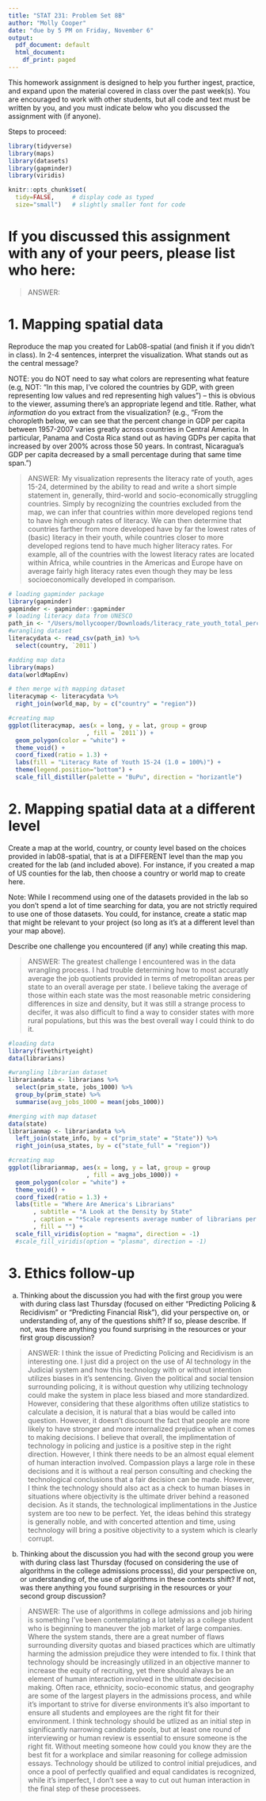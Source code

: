 ```yaml
---
title: "STAT 231: Problem Set 8B"
author: "Molly Cooper"
date: "due by 5 PM on Friday, November 6"
output:
  pdf_document: default
  html_document:
    df_print: paged
---
```


This homework assignment is designed to help you further ingest, practice, and expand upon the material covered in class over the past week(s).  You are encouraged to work with other students, but all code and text must be written by you, and you must indicate below who you discussed the assignment with (if anyone).  

Steps to proceed:

\begin{enumerate}
\item In RStudio, go to File > Open Project, navigate to the folder with the course-content repo, select the course-content project (course-content.Rproj), and click "Open" 
\item Pull the course-content repo (e.g. using the blue-ish down arrow in the Git tab in upper right window)
\item Copy ps8B.Rmd from the course repo to your repo (see page 6 of the GitHub Classroom Guide for Stat231 if needed)
\item Close the course-content repo project in RStudio
\item Open YOUR repo project in RStudio
\item In the ps8B.Rmd file in YOUR repo, replace "YOUR NAME HERE" with your name
\item Add in your responses, committing and pushing to YOUR repo in appropriate places along the way
\item Run "Knit PDF" 
\item Upload the pdf to Gradescope.  Don't forget to select which of your pages are associated with each problem.  \textit{You will not get credit for work on unassigned pages (e.g., if you only selected the first page but your solution spans two pages, you would lose points for any part on the second page that the grader can't see).} 
\end{enumerate}

```r
library(tidyverse)
library(maps)
library(datasets)
library(gapminder)
library(viridis)

knitr::opts_chunk$set(
  tidy=FALSE,     # display code as typed
  size="small")   # slightly smaller font for code
```


\newpage 
# If you discussed this assignment with any of your peers, please list who here:

> ANSWER:

\newpage
# 1. Mapping spatial data 

Reproduce the map you created for Lab08-spatial (and finish it if you didn't in class). In 2-4 sentences, interpret the visualization.  What stands out as the central message?  

NOTE: you do NOT need to say what colors are representing what feature (e.g, NOT:  "In this map, I've colored the countries by GDP, with green representing low values and red representing high values") -- this is obvious to the viewer, assuming there's an appropriate legend and title.  Rather, what *information* do you extract from the visualization? (e.g., "From the choropleth below, we can see that the percent change in GDP per capita  between 1957-2007 varies greatly across countries in Central America.  In particular, Panama and Costa Rica stand out as having GDPs per capita that increased by over 200% across those 50 years.  In contrast, Nicaragua's GDP per capita decreased by a small percentage during that same time span.")

> ANSWER:  My visualization represents the literacy rate of youth, ages 15-24, determined by the ability to read and write a short simple statement in, generally, third-world and socio-economically struggling countries. Simply by recognizing the countries excluded from the map, we can infer that countries within more developed regions tend to have high enough rates of literacy. We can then determine that countries farther from more developed have by far the lowest rates of (basic) literacy in their youth, while countries closer to more developed regions tend to have much higher literacy rates. For example, all of the countries with the lowest literacy rates are located within Africa, while countries in the Americas and Europe have on average fairly high literacy rates even though they may be less socioeconomically developed in comparison. 

```r
# loading gapminder package
library(gapminder)
gapminder <- gapminder::gapminder
# loading literacy data from UNESCO
path_in <- "/Users/mollycooper/Downloads/literacy_rate_youth_total_percent_of_people_ages_15_24.csv"
#wrangling dataset
literacydata <- read_csv(path_in) %>%
  select(country, `2011`)

#adding map data
library(maps)
data(worldMapEnv) 

# then merge with mapping dataset
literacymap <- literacydata %>%
  right_join(world_map, by = c("country" = "region"))

#creating map
ggplot(literacymap, aes(x = long, y = lat, group = group
                      , fill = `2011`)) +
  geom_polygon(color = "white") +
  theme_void() +
  coord_fixed(ratio = 1.3) +
  labs(fill = "Literacy Rate of Youth 15-24 (1.0 = 100%)") +
  theme(legend.position="bottom") +
  scale_fill_distiller(palette = "BuPu", direction = "horizantle")
```

\newpage
# 2. Mapping spatial data at a different level

Create a map at the world, country, or county level based on the choices provided in lab08-spatial, that is at a DIFFERENT level than the map you created for the lab (and included above).  For instance, if you created a map of US counties for the lab, then choose a country or world map to create here.

Note: While I recommend using one of the datasets provided in the lab so you don't spend a lot of time searching for data, you are not strictly required to use one of those datasets.  You could, for instance, create a static map that might be relevant to your project (so long as it's at a different level than your map above).  

Describe one challenge you encountered (if any) while creating this map.

> ANSWER: The greatest challenge I encountered was in the data wrangling process. I had trouble determining how to most accuratly average the job quotients provided in terms of metropolitan areas per state to an overall average per state. I believe taking the average of those within each state was the most reasonable metric considering differences in size and density, but it was still a strange process to decifer, it was also difficult to find a way to consider states with more rural populations, but this was the best overall way I could think to do it. 


```r
#loading data
library(fivethirtyeight)
data(librarians)

#wrangling librarian dataset
librariandata <- librarians %>%
  select(prim_state, jobs_1000) %>%
  group_by(prim_state) %>%
  summarise(avg_jobs_1000 = mean(jobs_1000))

#merging with map dataset
data(state)
librarianmap <- librariandata %>%
  left_join(state_info, by = c("prim_state" = "State")) %>%
  right_join(usa_states, by = c("state_full" = "region")) 

#creating map
ggplot(librarianmap, aes(x = long, y = lat, group = group
                      , fill = avg_jobs_1000)) +
  geom_polygon(color = "white") +
  theme_void() +
  coord_fixed(ratio = 1.3) +
  labs(title = "Where Are America's Librarians"
       , subtitle = "A Look at the Density by State"
       , caption = "*Scale represents average number of librarians per 1,000 residents in metropolitan areas."
       , fill = "") +
  scale_fill_viridis(option = "magma", direction = -1) 
  #scale_fill_viridis(option = "plasma", direction = -1)


```



\newpage
# 3. Ethics follow-up

(a) Thinking about the discussion you had with the first group you were with during class last Thursday (focused on either "Predicting Policing & Recidivism" or "Predicting Financial Risk"), did your perspective on, or understanding of, any of the questions shift?  If so, please describe.  If not, was there anything you found surprising in the resources or your first group discussion?

> ANSWER: I think the issue of Predicting Policing and Recidivism is an interesting one. I just did a project on the use of AI technology in the Judicial system and how this technology with or without intention utilizes biases in it's sentencing. Given the political and social tension surrounding policing, it is without question why utilizing technology could make the system in place less biased and more standardized. However, considering that these algorithms often utilize statistics to calculate a decision, it is natural that a bias would be called into question. However, it doesn't discount the fact that people are more likely to have stronger and more internalized prejudice when it comes to making decisions. I believe that overall, the implimentation of technology in policing and justice is a positive step in the right direction. However, I think there needs to be an almost equal element of human interaction involved. Compassion plays a large role in these decisions and it is without a real person consulting and checking the technological conclusions that a fair decision can be made. However, I think the technology should also act as a check to human biases in situations where objectivity is the ultimate driver behind a reasoned decision. As it stands, the technological implimentations in the Justice system are too new to be perfect. Yet, the ideas behind this strategy is generally noble, and with concerted attention and time, using technology will bring a positive objectivity to a system which is clearly corrupt. 

(b) Thinking about the discussion you had with the second group you were with during class last Thursday (focused on considering the use of algorithms in the college admissions processs), did your perspective on, or understanding of, the use of algorithms in these contexts shift?  If not, was there anything you found surprising in the resources or your second group discussion?

> ANSWER: The use of algorithms in college admissions and job hiring is something I've been contemplating a lot lately as a college student who is beginning to maneuver the job market of large companies. Where the system stands, there are a great number of flaws surrounding diversity quotas and biased practices which are ultimatly harming the admission prejudice they were intended to fix. I think that technology should be increasingly utilized in an objective manner to increase the equity of recruiting, yet there should always be an element of human interaction involved in the ultimate decision making. Often race, ethnicity, socio-economic status, and geography are some of the largest players in the admissions process, and while it's important to strive for diverse environments it's also important to ensure all students and employees are the right fit for their environment. I think technology should be utlized as an initial step in significantly narrowing candidate pools, but at least one round of interviewing or human review is essential to ensure someone is the right fit. Without meeting someone how could you know they are the best fit for a workplace and similar reasoning for college admission essays. Technology should be utilized to control initial prejudices, and once a pool of perfectly qualified and equal candidates is recognized, while it's imperfect, I don't see a way to cut out human interaction in the final step of these processees. 




